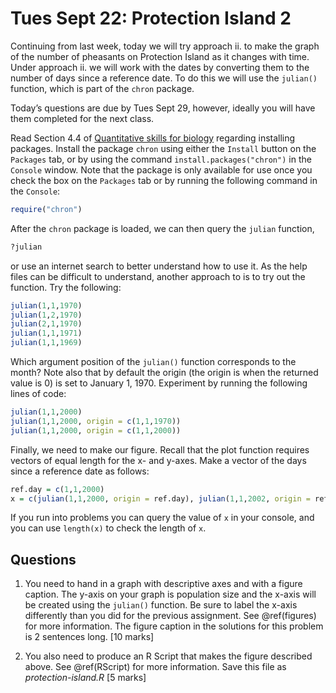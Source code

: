 # Tues Sept 22: Protection Island 2

Continuing from last week, today we will try approach ii. to make the graph of the number of pheasants on Protection Island as it changes with time. Under approach ii. we will work with the dates by converting them to the number of days since a reference date. To do this we will use the `julian()` function, which is part of the `chron` package.

Today's questions are due by Tues Sept 29, however, ideally you will have them completed for the next class.

Read Section 4.4 of [Quantitative skills for biology](https://ahurford.github.io/quant-guide-all-courses/) regarding installing packages. Install the package `chron` using either the `Install` button on the `Packages` tab, or by using the command `install.packages("chron")` in the `Console` window. Note that the package is only available for use once you check the box on the `Packages` tab or by running the following command in the `Console`:

```r
require("chron")
```

After the `chron` package is loaded, we can then query the `julian` function,

```r
?julian
```

or use an internet search to better understand how to use it. As the help files can be difficult to understand, another approach to is to try out the function. Try the following:

```r
julian(1,1,1970)
julian(1,2,1970)
julian(2,1,1970)
julian(1,1,1971)
julian(1,1,1969)
```

Which argument position of the `julian()` function corresponds to the month? Note also that by default the origin (the origin is when the returned value is 0) is set to January 1, 1970. Experiment by running the following lines of code:

```r
julian(1,1,2000)
julian(1,1,2000, origin = c(1,1,1970))
julian(1,1,2000, origin = c(1,1,2000))
```

Finally, we need to make our figure. Recall that the plot function requires vectors of equal length for the x- and y-axes. Make a vector of the days since a reference date as follows:

```r
ref.day = c(1,1,2000)
x = c(julian(1,1,2000, origin = ref.day), julian(1,1,2002, origin = ref.day))
```

If you run into problems you can query the value of `x` in your console, and you can use `length(x)` to check the length of `x`.

## Questions

1. You need to hand in a graph with descriptive axes and with a figure caption. The y-axis on your graph is population size and the x-axis will be created using the `julian()` function. Be sure to label the x-axis differently than you did for the previous assignment. See \@ref(figures) for more information. The figure caption in the solutions for this problem is 2 sentences long. [10 marks]


2. You also need to produce an R Script that makes the figure described above. See \@ref(RScript) for more information. Save this file as _protection-island.R_ [5 marks]


